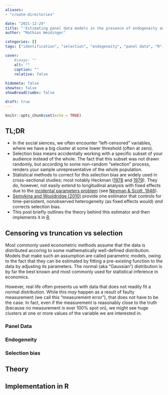 ---
aliases:
- "create-directories"

date: "2021-12-29"
title: "'Estimating panel data models in the presence of endogeneity and selection' - implemented in R"
author: "Mathias Weidinger"

categories: []
tags: ["identification", "selection", "endogeneity", "panel data", "R", "econometrics"]

cover:
    #image: ""
    alt: ""
    caption: ""
    relative: false
    
hidemeta: false
showtoc: false
showBreadCrumbs: false

draft: true
---

```{r setup, include=FALSE}
knitr::opts_chunk$set(echo = TRUE)
```

## TL;DR

- In the social siences, we often encounter "left-censored" variables, where we have a big cluster at some lower threshold (often at zero).
- Selection bias means accidentally working with a specific subset of your audience instead of the whole. The fact that this subset was not drawn randomly, but according to some non-random "selection" process, renders your sample unrepresentative of the whole population.
- Statistical methods to correct for this selection bias are widely used in cross-sectional studies; most notably Heckman ([1978](https://www.jstor.org/stable/1909757) and [1979](https://www.jstor.org/stable/1912352)). They do, however, not easily extend to  longitudinal analysis with fixed effects due to the [incidental parameters problem](https://ocw.mit.edu/courses/economics/14-385-nonlinear-econometric-analysis-fall-2007/lecture-notes/lec21_22_nlpan.pdf) (see [Neyman & Scott, 1948](https://www.jstor.org/stable/1914288)).
- [Semykina and Wooldridge (2010)](https://www.sciencedirect.com/science/article/pii/S0304407610000825) provide one estimator that controls for time-persistent, nonobserved heterogeneity (as fixed effects would) *and* corrects selection bias.
- This post briefly outlines the theory behind this estimator and then implements it in [R](https://www.r-project.org/).

## Censoring vs truncation vs selection

Most commonly used econometric methods assume that the data is distributed accoring to some mathematically well-defined distribution. Models that make such an assumption are called parametric models, owing to the fact that they can be estimated by fitting a pre-existing function to the data by adjusting its parameters. The normal (aka "Gaussian") distribution is by far the best known and most commonly used for statistical inference in economics.

However, real life often presents us with data that does not readily fit a normal distribution. While this *may* happen as a result of faulty measurement (we call this "measurement error"), that does not have to be the case. In fact, even if the measurement is reasonably close to the truth (because no measurement is ever 100% spot on), we might see huge clusters at one or more values of the variable we are interested in.





### Panel Data

### Endogeneity

### Selection bias

## Theory

## Implementation in R